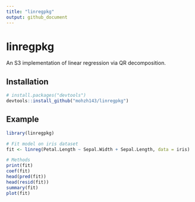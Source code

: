 ```yaml
---
title: "linregpkg"
output: github_document
---
```


# linregpkg

An S3 implementation of linear regression via QR decomposition.

## Installation

```r
# install.packages("devtools")
devtools::install_github("mohzh143/linregpkg")
```

## Example

```r
library(linregpkg)

# Fit model on iris dataset
fit <- linreg(Petal.Length ~ Sepal.Width + Sepal.Length, data = iris)

# Methods
print(fit)
coef(fit)
head(pred(fit))
head(resid(fit))
summary(fit)
plot(fit)
```

